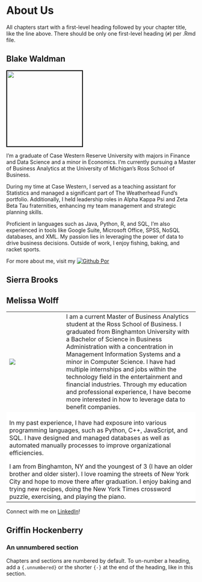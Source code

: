 # About Us

All chapters start with a first-level heading followed by your chapter title, like the line above. There should be only one first-level heading (`#`) per .Rmd file.

## Blake Waldman

<left>
<img src="Headshots/Blake_Picture.png" width="200" style="border:2px solid black;">
</left>

I'm a graduate of Case Western Reserve University with majors in Finance and Data Science and a minor in Economics. I'm currently pursuing a Master of Business Analytics at the University of Michigan's Ross School of Business.

During my time at Case Western, I served as a teaching assistant for Statistics and managed a significant part of The Weatherhead Fund's portfolio. Additionally, I held leadership roles in Alpha Kappa Psi and Zeta Beta Tau fraternities, enhancing my team management and strategic planning skills.

Proficient in languages such as Java, Python, R, and SQL, I'm also experienced in tools like Google Suite, Microsoft Office, SPSS, NoSQL databases, and XML. My passion lies in leveraging the power of data to drive business decisions. Outside of work, I enjoy fishing, baking, and racket sports.

For more about me, visit my [![Github Por](https://img.shields.io/badge/Github-333.svg?style=plastic&logo=Github&logoColor=white)](https://github.com/blakewaldman/) 


## Sierra Brooks 


## Melissa Wolff

<table style="width:100%;">
  <tr>
    <td style="width:30%;">
      <img src="Headshots/Melissa_Picture.png">
    </td>
    <td style="width:70%;">
      I am a current Master of Business Analytics student at the Ross School of Business. I graduated from Binghamton University with a Bachelor of Science in Business Administration with a concentration in Management Information Systems and a minor in Computer Science. I have had multiple internships and jobs within the technology field in the entertainment and financial industries. Through my education and professional experience, I have become more interested in how to leverage data to benefit companies.
    </td>
  </tr>
  <tr style="background: white;">
    <td colspan="2">
    In my past experience, I have had exposure into various programming languages, such as Python, C++, JavaScript, and SQL. I have designed and managed databases as well as automated manually processes to improve organizational efficiencies.

I am from Binghamton, NY and the youngest of 3 (I have an older brother and older sister). I love roaming the streets of New York City and hope to move there after graduation. I enjoy baking and trying new recipes, doing the New York Times crossword puzzle, exercising, and playing the piano.
    </td>
  </tr>
</table>


Connect with me on [LinkedIn](https://www.linkedin.com/in/melissa-wolff/)!

## Griffin Hockenberry

### An unnumbered section {-}

Chapters and sections are numbered by default. To un-number a heading, add a `{.unnumbered}` or the shorter `{-}` at the end of the heading, like in this section.
